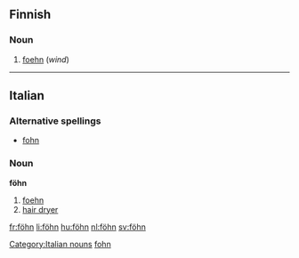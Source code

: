 ==Finnish==

===Noun===
{{fi-noun}}

# [[foehn]] (''wind'')

----
==Italian==

===Alternative spellings===
*[[fohn]]

===Noun===
'''föhn''' {{m|inv}}

# [[foehn]]
# [[hair dryer]]

[[Category:Italian nouns]]
[[Category:English words spelled with diacritics|fohn]]

[[fr:föhn]]
[[li:föhn]]
[[hu:föhn]]
[[nl:föhn]]
[[sv:föhn]]